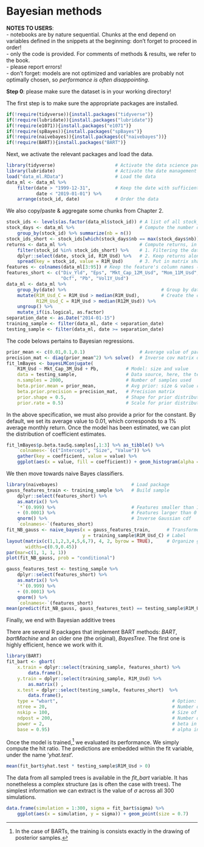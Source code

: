 # Bayesian methods


**NOTES TO USERS**:   
- notebooks are by nature sequential. Chunks at the end depend on variables defined in the snippets at the beginning: don't forget to proceed in order!   
- only the code is provided. For comments of methods & results, we refer to the book.   
- please report errors!    
- don't forget: models are not optimized and variables are probably not optimally chosen, so *performance is often disappointing*.    

**Step 0**: please make sure the dataset is in your working directory!


The first step is to make sure the appropriate packages are installed.


```r
if(!require(tidyverse)){install.packages("tidyverse")}
if(!require(lubridate)){install.packages("lubridate")}
if(!require(e1071)){install.packages("e1071")}
if(!require(spBayes)){install.packages("spBayes")}
if(!require(naivebayes)){install.packages(c("naivebayes"))}
if(!require(BART)){install.packages("BART")}
```


Next, we activate the relevant packages and load the data. 


```r
library(tidyverse)                      # Activate the data science package
library(lubridate)                      # Activate the date management package
load("data_ml.RData")                   # Load the data
data_ml <- data_ml %>% 
    filter(date > "1999-12-31",         # Keep the date with sufficient data points
           date < "2019-01-01") %>%
    arrange(stock_id, date)             # Order the data
```


We also copy/paste & aggregate some chunks from Chapter 2.


```r
stock_ids <- levels(as.factor(data_ml$stock_id)) # A list of all stock_ids
stock_days <- data_ml %>%                        # Compute the number of data points per stock
    group_by(stock_id) %>% summarize(nb = n()) 
stock_ids_short <- stock_ids[which(stock_days$nb == max(stock_days$nb))] # Stocks with full data
returns <- data_ml %>%                           # Compute returns, in matrix format, in 3 steps:
    filter(stock_id %in% stock_ids_short) %>%    # 1. Filtering the data
    dplyr::select(date, stock_id, R1M_Usd) %>%   # 2. Keep returns along with dates & firm names
    spread(key = stock_id, value = R1M_Usd)      # 3. Put in matrix shape 
features <- colnames(data_ml[3:95]) # Keep the feature's column names (hard-coded, beware!)
features_short <- c("Div_Yld", "Eps", "Mkt_Cap_12M_Usd", "Mom_11M_Usd", 
                    "Ocf", "Pb", "Vol1Y_Usd")
data_ml <- data_ml %>% 
    group_by(date) %>%                                   # Group by date
    mutate(R1M_Usd_C = R1M_Usd > median(R1M_Usd),        # Create the categorical labels
           R12M_Usd_C = R1M_Usd > median(R12M_Usd)) %>%
    ungroup() %>%
    mutate_if(is.logical, as.factor)
separation_date <- as.Date("2014-01-15")
training_sample <- filter(data_ml, date < separation_date)
testing_sample <- filter(data_ml, date >= separation_date)
```



The code belows pertains to Bayesian regressions.

```r
prior_mean <- c(0.01,0.1,0.1)                    # Average value of parameters (prior)
precision_mat <- diag(prior_mean^2) %>% solve()  # Inverse cov matrix of parameters (prior)
fit_lmBayes <- bayesLMConjugate(
    R1M_Usd ~ Mkt_Cap_3M_Usd + Pb,          # Model: size and value
    data = testing_sample,                  # Data source, here, the test sample
    n.samples = 2000,                       # Number of samples used
    beta.prior.mean = prior_mean,           # Avg prior: size & value rewarded & unit beta
    beta.prior.precision = precision_mat,   # Precision matrix
    prior.shape = 0.5,                      # Shape for prior distribution of sigma
    prior.rate = 0.5)                       # Scale for prior distribution fo sigma
```

In the above specification, we must also provide a prior for the constant. By default, we set its average value to 0.01, which corresponds to a 1% average monthly return. Once the model has been estimated, we can plot the distribution of coefficient estimates.

```r
fit_lmBayes$p.beta.tauSq.samples[,1:3] %>% as_tibble() %>%
    `colnames<-`(c("Intercept", "Size", "Value")) %>%
    gather(key = coefficient, value = value) %>%
    ggplot(aes(x = value, fill = coefficient)) + geom_histogram(alpha = 0.5)
```


We then move towards naive Bayes classifiers.


```r
library(naivebayes)                           # Load package
gauss_features_train <- training_sample %>%   # Build sample
    dplyr::select(features_short) %>% 
    as.matrix() %>%
    `*`(0.999) %>%                            # Features smaller than 1
    + (0.0001) %>%                            # Features larger than 0
    qnorm() %>%                               # Inverse Gaussian cdf
    `colnames<-`(features_short)
fit_NB_gauss <- naive_bayes(x = gauss_features_train,      # Transformed features
                            y = training_sample$R1M_Usd_C) # Label
layout(matrix(c(1,1,2,3,4,5,6,7), 4, 2, byrow = TRUE),     # Organize graphs
       widths=c(0.9,0.45))
par(mar=c(1, 1, 1, 1))
plot(fit_NB_gauss, prob = "conditional")
```


```r
gauss_features_test <- testing_sample %>% 
    dplyr::select(features_short) %>% 
    as.matrix() %>%
    `*`(0.999) %>%
    + (0.0001) %>%
    qnorm() %>%
    `colnames<-`(features_short)
mean(predict(fit_NB_gauss, gauss_features_test) == testing_sample$R1M_Usd_C) # Hit ratio
```



Finally, we end with Bayesian additive trees


There are several R packages that implement BART methods: *BART*, *bartMachine* and an older one (the original), *BayesTree*. The first one is highly efficient, hence we work with it. 

```r
library(BART)                                                           # Load package
fit_bart <- gbart(                                                      # Main function
    x.train = dplyr::select(training_sample, features_short) %>%        # Training features
        data.frame(), 
    y.train = dplyr::select(training_sample, R1M_Usd) %>%               # Training label
        as.matrix() ,        
    x.test = dplyr::select(testing_sample, features_short)  %>%         # Testing features
        data.frame(),  
    type = "wbart",                                          # Option: label is continuous
    ntree = 20,                                              # Number of trees in the model 
    nskip = 100,                                             # Size of burn-in sample
    ndpost = 200,                                            # Number of posteriors drawn
    power = 2,                                               # beta in the tree structure prior
    base = 0.95)                                             # alpha in the tree structure prior
```

Once the model is trained,^[In the case of BARTs, the training is consists exactly in the drawing of posterior samples.] we evaluated its performance. We simply compute the hit ratio. The predictions are embedded within the fit variable, under the name '*yhat.test*'.


```r
mean(fit_bart$yhat.test * testing_sample$R1M_Usd > 0)
```


The data from all sampled trees is available in the *fit_bart* variable. It has nonetheless a complex structure (as is often the case with trees). The simplest information we can extract is the value of $\sigma$ across all 300 simulations.

```r
data.frame(simulation = 1:300, sigma = fit_bart$sigma) %>%
    ggplot(aes(x = simulation, y = sigma)) + geom_point(size = 0.7)
```


